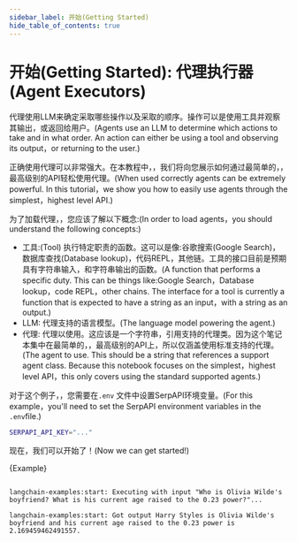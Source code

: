```yaml
---
sidebar_label: 开始(Getting Started)
hide_table_of_contents: true
---
```





# 开始(Getting Started): 代理执行器(Agent Executors)

代理使用LLM来确定采取哪些操作以及采取的顺序。操作可以是使用工具并观察其输出，或返回给用户。(Agents use an LLM to determine which actions to take and in what order. An action can either be using a tool and observing its output，or returning to the user.)

正确使用代理可以非常强大。在本教程中，，我们将向您展示如何通过最简单的，，最高级别的API轻松使用代理。(When used correctly agents can be extremely powerful. In this tutorial，we show you how to easily use agents through the simplest，highest level API.)

为了加载代理，，您应该了解以下概念:(In order to load agents，you should understand the following concepts:)

- 工具:(Tool)  执行特定职责的函数。这可以是像:谷歌搜索(Google Search)，数据库查找(Database lookup)，代码REPL，其他链。工具的接口目前是预期具有字符串输入，和字符串输出的函数。(A function that performs a specific duty. This can be things like:Google Search，Database lookup，code REPL，other chains. The interface for a tool is currently a function that is expected to have a string as an input，with a string as an output.)
- LLM: 代理支持的语言模型。(The language model powering the agent.)
- 代理: 代理以使用。这应该是一个字符串，引用支持的代理类。因为这个笔记本集中在最简单的，，最高级别的API上，所以仅涵盖使用标准支持的代理。(The agent to use. This should be a string that references a support agent class. Because this notebook focuses on the simplest，highest level API，this only covers using the standard supported agents.)

对于这个例子，，您需要在`.env` 文件中设置SerpAPI环境变量。(For this example，you'll need to set the SerpAPI environment variables in the `.env`file.)

```bash
SERPAPI_API_KEY="..."

```


现在，我们可以开始了！(Now we can get started!)

<CodeBlock language="typescript">{Example}</CodeBlock>


```shell

langchain-examples:start: Executing with input "Who is Olivia Wilde's boyfriend? What is his current age raised to the 0.23 power?"...

langchain-examples:start: Got output Harry Styles is Olivia Wilde's boyfriend and his current age raised to the 0.23 power is 2.169459462491557.

```

